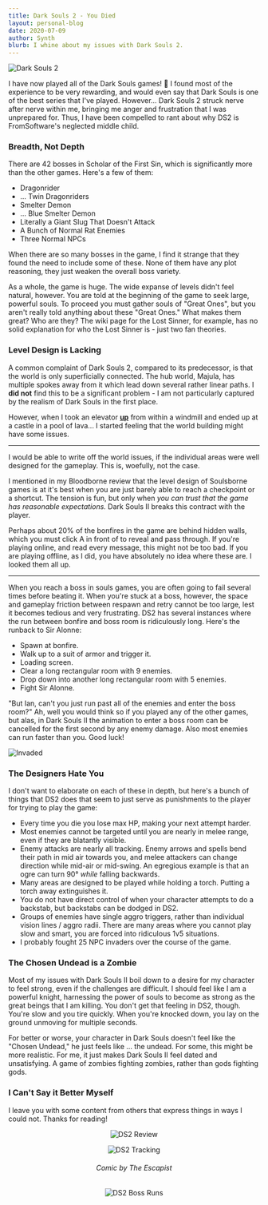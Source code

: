 ```yaml
---
title: Dark Souls 2 - You Died
layout: personal-blog
date: 2020-07-09
author: Synth
blurb: I whine about my issues with Dark Souls 2.
---
```


![Dark Souls 2](/img/ds2/1.png)

I have now played all of the Dark Souls games! 🎉 I found most of the experience to be very rewarding,
and would even say that Dark Souls is one of the best series that I've played. However... Dark Souls 2 struck
nerve after nerve within me, bringing me anger and frustration that I was unprepared for. Thus, I have been compelled to
rant about why DS2 is FromSoftware's neglected middle child.

### Breadth, Not Depth

There are 42 bosses in Scholar of the First Sin, which is significantly more than the other games. Here's a few of them:

* Dragonrider
* ... Twin Dragonriders
* Smelter Demon
* ... Blue Smelter Demon
* Literally a Giant Slug That Doesn't Attack
* A Bunch of Normal Rat Enemies
* Three Normal NPCs

When there are so many bosses in the game, I find it strange that they found the need to include some of these.
None of them have any plot reasoning, they just weaken the overall boss variety.

As a whole, the game is huge. The wide expanse of levels didn't feel natural, however. You are told at the beginning of the game
to seek large, powerful souls. To proceed you must gather souls of "Great Ones", but you aren't really told anything about these
"Great Ones." What makes them great? Who are they? The wiki page for the Lost Sinner, for example, has no solid explanation for
who the Lost Sinner is - just two fan theories.

### Level Design is Lacking

A common complaint of Dark Souls 2, compared to its predecessor, is that the world is only superficially connected. The hub world,
Majula, has multiple spokes away from it which lead down several rather linear paths. I **did not** find this to be a significant problem - I
am not particularly captured by the realism of Dark Souls in the first place.

However, when I took an elevator <u>**up**</u> from within a windmill and ended up at a castle in a pool of lava... I started feeling
that the world building might have some issues.

***

I would be able to write off the world issues, if the individual areas were well designed for the gameplay. This is, woefully,
not the case.

I mentioned in my Bloodborne review that the level design of Soulsborne games is at it's best when you are just barely able to reach
a checkpoint or a shortcut. The tension is fun, but only when *you can trust that the game has reasonable expectations.*
Dark Souls II breaks this contract with the player.

Perhaps about 20% of the bonfires in the game are behind hidden walls, which you must click A in front of to reveal and pass through.
If you're playing online, and read every message, this might not be too bad. If you are playing offline, as I did, you have
absolutely no idea where these are. I looked them all up.

***

When you reach a boss in souls games, you are often going to fail several times before beating it. When you're stuck at a boss,
however, the space and gameplay friction between respawn and retry cannot be too large, lest it becomes tedious and very frustrating.
DS2 has several instances where the run between bonfire and boss room is ridiculously long. Here's the runback to Sir Alonne:
* Spawn at bonfire.
* Walk up to a suit of armor and trigger it.
* Loading screen.
* Clear a long rectangular room with 9 enemies.
* Drop down into another long rectangular room with 5 enemies.
* Fight Sir Alonne.

"But Ian, can't you just run past all of the enemies and enter the boss room?" Ah, well you would think so if you played any
of the other games, but alas, in Dark Souls II the animation to enter a boss room can be cancelled for the first second by
any enemy damage. Also most enemies can run faster than you. Good luck!

![Invaded](/img/ds2/2.jpg)

### The Designers Hate You

I don't want to elaborate on each of these in depth, but here's a bunch of things that DS2 does that seem to just serve
as punishments to the player for trying to play the game:

* Every time you die you lose max HP, making your next attempt harder.
* Most enemies cannot be targeted until you are nearly in melee range, even if they are blatantly visible.
* Enemy attacks are nearly all tracking. Enemy arrows and spells bend their path in mid air towards you, and melee attackers
can change direction while mid-air or mid-swing. An egregious example is that an ogre can turn 90° *while* falling backwards.
* Many areas are designed to be played while holding a torch. Putting a torch away extinguishes it.
* You do not have direct control of when your character attempts to do a backstab, but backstabs can be dodged in DS2.
* Groups of enemies have single aggro triggers, rather than individual vision lines / aggro radii. There are many areas where you
cannot play slow and smart, you are forced into ridiculous 1v5 situations.
* I probably fought 25 NPC invaders over the course of the game.

### The Chosen Undead is a Zombie

Most of my issues with Dark Souls II boil down to a desire for my character to feel strong, even if the challenges are difficult.
I should feel like I am a powerful knight, harnessing the power of souls to become as strong as the great beings that I am killing.
You don't get that feeling in DS2, though. You're slow and you tire quickly. When you're knocked down, you lay on the ground
unmoving for multiple seconds.

For better or worse, your character in Dark Souls doesn't feel like the "Chosen Undead," he just feels like ... the undead. For
some, this might be more realistic. For me, it just makes Dark Souls II feel dated and unsatisfying. A game of zombies fighting
zombies, rather than gods fighting gods.

### I Can't Say it Better Myself

I leave you with some content from others that express things in ways I could not. Thanks for reading!
<center>

![DS2 Review](/img/ds2/3.png)

![DS2 Tracking](/img/ds2/4.png)
###### Comic by The Escapist

![DS2 Boss Runs](/img/ds2/5.png)

</center>
